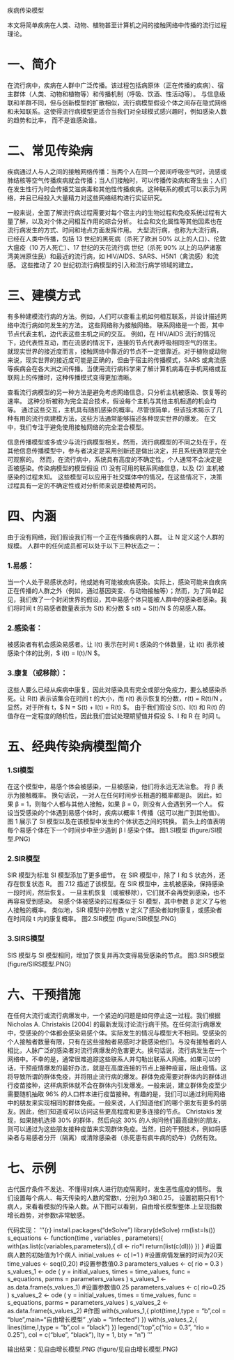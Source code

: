 疾病传染模型

本文将简单疾病在人类、动物、植物甚至计算机之间的接触网络中传播的流行过程理论。

# 一、简介

在流行病中，疾病在人群中广泛传播。该过程包括病原体（正在传播的疾病）、宿主群体（人类、动物和植物等）和传播机制（呼吸、饮酒、性活动等）。 与信息级联和羊群不同，但与创新模型的扩散相似，流行病模型假设个体之间存在隐式网络和未知联系。这使得流行病模型更适合当我们对全球模式感兴趣时，例如感染人数的趋势和比率， 而不是谁感染谁。

# 二、常见传染病

疾病通过人与人之间的接触网络传播：当两个人在同一个房间呼吸空气时，流感或肺结核等空气传播疾病就会传播；当人们接触时，可以传播传染病和寄生虫；人们在发生性行为时会传播艾滋病毒和其他性传播疾病。这种联系的模式可以表示为网络，并且已经投入大量精力对这些网络结构进行实证研究。

一般来说，全面了解流行病过程需要对每个宿主内的生物过程和免疫系统过程有大量了解，以及对个体之间相互作用的综合分析。 社会和文化属性等其他因素也在流行病发生的方式、时间和地点方面发挥作用。 大型流行病，也称为大流行病，已经在人类中传播，包括 13 世纪的黑死病（杀死了欧洲 50% 以上的人口）、伦敦大瘟疫（10 万人死亡）、17 世纪的天花流行病 世纪（杀死 90% 以上的马萨诸塞湾美洲原住民）和最近的流行病，如 HIV/AIDS、SARS、H5N1（禽流感）和流感。 这些推动了 20 世纪初流行病模型的引入和流行病学领域的建立。

# 三、建模方式

有多种建模流行病的方法。例如，人们可以查看主机如何相互联系，并设计描述网络中流行病如何发生的方法。 这些网络称为接触网络。 联系网络是一个图，其中节点代表主机，边代表这些主机之间的交互。 例如，在 HIV/AIDS 流行的情况下，边代表性互动，而在流感的情况下，连接的节点代表呼吸相同空气的宿主。 就现实世界的接近度而言，接触网络中靠近的节点不一定很靠近。对于植物或动物来说，现实世界的接近度可能是正确的，但由于宿主的传播模式，SARS 或禽流感等疾病会在各大洲之间传播。当使用流行病科学来了解计算机病毒在手机网络或互联网上的传播时，这种传播模式变得更加清晰。

查看流行病模型的另一种方法是避免考虑网络信息，只分析主机被感染、恢复等的速率。 这种分析被称为完全混合技术，假设每个主机与其他主机相遇的机会均等。 通过这些交互，主机具有随机感染的概率。尽管很简单，但该技术揭示了几种有用的流行病建模方法，这些方法通常能够描述各种现实世界的爆发。 在文中，我们专注于避免使用接触网络的完全混合模型。

信息传播模型或多或少与流行病模型相关。然而，流行病模型的不同之处在于，在其他信息传播模型中，参与者决定是采用创新还是做出决定，并且系统通常是完全可观察的。 然而，在流行病中，系统具有高度的不确定性，个人通常不会决定是否被感染。传染病模型的模型假设 (1) 没有可用的联系网络信息，以及 (2) 主机被感染的过程未知。 这些模型可以应用于社交媒体中的情况，在这些情况下，决策过程具有一定的不确定性或对分析师来说是模棱两可的。

# 四、内涵

由于没有网络，我们假设我们有一个正在传播疾病的人群。 让 N 定义这个人群的规模。 人群中的任何成员都可以处于以下三种状态之一：

### 1.易感：
当一个人处于易感状态时，他或她有可能被疾病感染。实际上，感染可能来自疾病正在传播的人群之外（例如，通过基因突变、与动物接触等）；然而，为了简单起见，我们做了一个封闭世界的假设，其中易感个体只能被人群中的感染者感染。我们将时间 t 的易感者数量表示为 S(t) 和分数 $ s(t) = S(t)/N $ 的易感人群。 

### 2.感染者：
被感染者有机会感染易感者。让 I(t) 表示在时间 t 感染的个体数量，让 i(t) 表示被感染个体的比例，$ i(t) = I(t)/N $。

### 3.康复（或移除）：
这些人要么已经从疾病中康复，因此对感染具有完全或部分免疫力，要么被感染杀死。让 R(t) 表示该集合在时间 t 的大小，而 r(t) 表示恢复的分数，r(t) = R(t)/N 。显然，对于所有 t，$ N = S(t) + I(t) + R(t) $。 由于我们假设 S(t)、I(t) 和 R(t) 的值存在一定程度的随机性，因此我们尝试处理期望值并假设 S、I 和 R 在 时间 t。

# 五、经典传染病模型简介

### 1.SI模型
在这个模型中，易感个体会被感染，一旦被感染，他们将永远无法治愈。 将 β 表示为接触概率。 换句话说，一对人在任何时间步长相遇的概率都是β。 因此，如果 β = 1，则每个人都与其他人接触，如果 β = 0，则没有人会遇到另一个人。 假设当受感染的个体遇到易感个体时，疾病以概率 1 传播（这可以推广到其他值）。图 1 展示了 SI 模型以及在该模型中发生的个体状态之间的转换。 箭头上的值表明每个易感个体在下一个时间步中至少遇到 β I 感染个体。
 图1.SI模型 (figure/SI模型.PNG)
 
### 2.SIR模型
SIR 模型为标准 SI 模型添加了更多细节。 在 SIR 模型中，除了 I 和 S 状态外，还存在恢复状态 R。 图 7.12 描述了该模型。在 SIR 模型中，主机被感染，保持感染一段时间，然后恢复。 一旦主机恢复（或被移除），它们就不会再受到感染，也不再容易受到感染。 易感个体被感染的过程类似于 SI 模型，其中参数 β 定义了与他人接触的概率。 类似地，SIR 模型中的参数 γ 定义了感染者如何康复，或感染者在时间段 t 内的康复概率。
 图2.SIR模型 (figure/SIR模型.PNG)
 
### 3.SIRS模型
SIS 模型与 SI 模型相同，增加了恢复并再次变得易受感染的节点。
 图3.SIRS模型 (figure/SIRS模型.PNG)
 
#  六、干预措施

在任何大流行或流行病爆发中，一个紧迫的问题是如何停止这一过程。我们根据 Nicholas A. Christakis [2004] 的最新发现讨论流行病干预。在任何流行病爆发中，受感染的个体都会感染易感个体。实际发生的情况与模型大不相同。受感染的个人接触者数量有限，只有在这些接触者易感时才能感染他们。与没有接触者的人相比，人脉广泛的感染者对流行病爆发的危害更大。换句话说，流行病发生在一个网络中。不幸的是，通常很难追踪这些联系人并勾勒出联系人网络。如果可以的话，干预疫情爆发的最好办法，就是在高度连接的节点上接种疫苗，阻止疫情。这将导致所谓的群体免疫，并将阻止流行病的爆发。群体免疫需要对群体内的群体进行疫苗接种，这样病原体就不会在群体内引发爆发。一般来说，建立群体免疫至少需要随机抽取 96% 的人口样本进行疫苗接种。有趣的是，我们可以通过利用网络中的朋友来实现相同的群体免疫。一般来说，人们知道他们的哪个朋友有更多的朋友。因此，他们知道或可以访问这些更高程度和更多连接的节点。 Christakis 发现，如果随机选择 30% 的群体，然后向这 30% 的人询问他们最高级别的朋友，则可以通过为这些朋友接种疫苗来实现群体免疫。当然，旧的干预技术，例如将感染者与易感者分开（隔离）或清除感染者（杀死患有疯牛病的奶牛）仍然有效。

# 七、示例

古代医疗条件不发达、不懂得对病人进行防疫隔离时，发生恶性瘟疫的情形。
我们设置每个病人、每天传染的人数的常数t，分别为0.3和0.25， 设置初期只有1个病人，来看看模拟的传染人数。从下图可以看到，自由增长模型整体.上呈现指数增长趋势，对参数t非常敏感。

代码实现：
'''{r}
install.packages("deSolve")
library(deSolve)
rm(list=ls())
s_equations <- function(time , variables , parameters){
  with(as.list(c(variables,parameters)),{
    dI <- rio*I
    return(list(c(dI)))
  })
}
#设置病人数的初始值为1个病人
initial_values <- c(
  I=1
)
#设置病情发展的时间为20天
time_values <- seq(0,20)
#设置参数值0.3
parameters_values <- c(
  rio = 0.3
)
s_values_1 <- ode (
  y = initial_values,
  times = time_values,
  func = s_equations,
  parms = parameters_values
)
s_values_1 <- as.data.frame(s_values_1)
#设置参数值0.25
parameters_values <- c(
  rio=0.25
)
s_values_2 <- ode (
  y = initial_values,
  times = time_values,
  func = s_equations,
  parms = parameters_values
)
s_values_2 <- as.data.frame(s_values_2)
#作图
with(s_values_1,{
  plot(time,I,type = "b",col = "blue",main="自由增长模型" ,ylab = "Infected")
})
with(s_values_2,{
  lines(time,I,type = "b",col = "black")
})
legend("top",c("rio = 0.3", "rio = 0.25"),
       col = c("blue", "black"), lty = 1, bty = "n")
'''

输出结果：见自由增长模型.PNG (figure/见自由增长模型.PNG)
